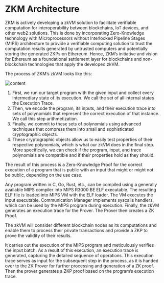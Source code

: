 
# ZKM Architecture

ZKM is actively developing a zkVM solution to facilitate verifiable computation for interoperability between blockchains, IoT devices, and other web2 solutions. This is done by incorporating Zero-Knowledge technology with Microprocessors without Interlocked Pipeline Stages (MIPS) architecture to provide a verifiable computing solution to trust the computation results generated by untrusted computers and potentially storing the generated ZKPs on Ethereum. Hence, ZKM’s initiative and vision for Ethereum as a foundational settlement layer for blockchains and non-blockchain technologies that apply the developed zkVM.

The process of ZKM’s zkVM looks like this:

<Image
  width={1080}
  height={1080}
  className="w-full max-w-sm object-cover"
  src="/assets/zkmarch.avif"
  alt="content"
  layout="intrinsic"
/>

1. First, we run our target program with the given input and collect every intermediary state of its execution. We call the set of all internal states the Execution Trace.
2. Then, we encode the program, its inputs, and their execution trace into sets of polynomials that represent the correct execution of that instance. We call this step arithmetization.
3. Finally, we commit to these sets of polynomials using advanced techniques that compress them into small and sophisticated cryptographic objects.
4. These cryptographic objects allow us to easily test properties of their respective polynomials, which is what our zkVM does in the final step. More specifically, we can check if the program, input, and trace polynomials are compatible and if their properties hold as they should.

The result of this process is a Zero-Knowledge Proof for the correct execution of a program that is public with an input that might or might not be public, depending on the use case.

Any program written in C, Go, Rust, etc., can be compiled using a generally available MIPS compiler into MIPS R3000 BE ELF executable. The resulting ELF file is loaded into MIPS VM with the ELF loader. The VM executes the input executable. Communication Manager implements syscalls handlers, which can be used by the MIPS program during execution. Finally, the zkVM generates an execution trace for the Prover. The Prover then creates a ZK Proof.

The zkVM will consider different blockchain nodes as its computations and enable them to process their private transactions and provide a ZKP to prove the validity of their results.

It carries out the execution of the MIPS program and meticulously verifies the input batch. As a result of this execution, an execution trace is generated, capturing the detailed sequence of operations. This execution trace serves as input for the subsequent step in the process, as it is handed over to the ZK Prover for further processing and generation of a ZK proof. Then the prover generates a ZKP proof based on the program’s execution trace.